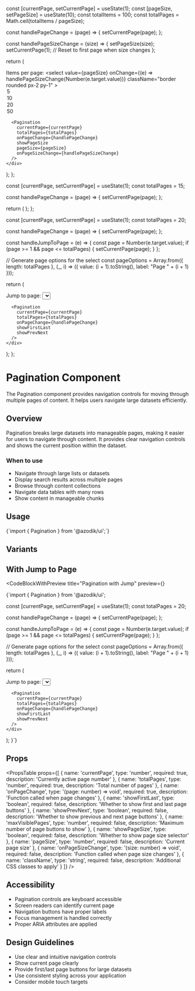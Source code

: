 
  const [currentPage, setCurrentPage] = useState(1);
  const [pageSize, setPageSize] = useState(10);
  const totalItems = 100;
  const totalPages = Math.ceil(totalItems / pageSize);

  const handlePageChange = (page) => {
    setCurrentPage(page);
  };

  const handlePageSizeChange = (size) => {
    setPageSize(size);
    setCurrentPage(1); // Reset to first page when size changes
  };

  return (
    <div className="space-y-4">
      <div className="flex items-center gap-4">
        <span>Items per page:</span>
        <select 
          value={pageSize} 
          onChange={(e) => handlePageSizeChange(Number(e.target.value))}
          className="border rounded px-2 py-1"
        >
          <option value={5}>5</option>
          <option value={10}>10</option>
          <option value={20}>20</option>
          <option value={50}>50</option>
        </select>
      </div>
      
      <Pagination
        currentPage={currentPage}
        totalPages={totalPages}
        onPageChange={handlePageChange}
        showPageSize
        pageSize={pageSize}
        onPageSizeChange={handlePageSizeChange}
      />
    </div>
  );
};

  const [currentPage, setCurrentPage] = useState(1);
  const totalPages = 15;

  const handlePageChange = (page) => {
    setCurrentPage(page);
  };

  return (
    <Pagination
      currentPage={currentPage}
      totalPages={totalPages}
      onPageChange={handlePageChange}
      className="custom-pagination"
      showFirstLast
      showPrevNext
      maxVisiblePages={5}
    />
  );
};

  const [currentPage, setCurrentPage] = useState(1);
  const totalPages = 20;

  const handlePageChange = (page) => {
    setCurrentPage(page);
  };

  const handleJumpToPage = (e) => {
    const page = Number(e.target.value);
    if (page >= 1 && page <= totalPages) {
      setCurrentPage(page);
    }
  };

  // Generate page options for the select
  const pageOptions = Array.from({ length: totalPages }, (_, i) => ({
    value: (i + 1).toString(),
    label: "Page " + (i + 1)
  }));

  return (
    <div className="space-y-4">
      <div className="flex items-center gap-2">
        <span>Jump to page:</span>
        <Select
          value={currentPage.toString()}
          onChange={handleJumpToPage}
          options={pageOptions}
          placeholder="Select page"
          className="w-32"
        />
      </div>
      
      <Pagination
        currentPage={currentPage}
        totalPages={totalPages}
        onPageChange={handlePageChange}
        showFirstLast
        showPrevNext
      />
    </div>
  );
};

# Pagination Component

The Pagination component provides navigation controls for moving through multiple pages of content. It helps users navigate large datasets efficiently.

## Overview

Pagination breaks large datasets into manageable pages, making it easier for users to navigate through content. It provides clear navigation controls and shows the current position within the dataset.

### When to use
- Navigate through large lists or datasets
- Display search results across multiple pages
- Browse through content collections
- Navigate data tables with many rows
- Show content in manageable chunks

## Usage

<CodeBlock language="tsx">
{`import { Pagination } from '@azodik/ui';`}
</CodeBlock>

## Variants

<ComponentRenderer componentName="pagination" />

## With Jump to Page

<CodeBlockWithPreview 
  title="Pagination with Jump"
  preview={<JumpPaginationExample />}
>
{`import { Pagination } from '@azodik/ui';

  const [currentPage, setCurrentPage] = useState(1);
  const totalPages = 20;

  const handlePageChange = (page) => {
    setCurrentPage(page);
  };

  const handleJumpToPage = (e) => {
    const page = Number(e.target.value);
    if (page >= 1 && page <= totalPages) {
      setCurrentPage(page);
    }
  };

  // Generate page options for the select
  const pageOptions = Array.from({ length: totalPages }, (_, i) => ({
    value: (i + 1).toString(),
    label: "Page " + (i + 1)
  }));

  return (
    <div className="space-y-4">
      <div className="flex items-center gap-2">
        <span>Jump to page:</span>
        <Select
          value={currentPage.toString()}
          onChange={handleJumpToPage}
          options={pageOptions}
          placeholder="Select page"
          className="w-32"
        />
      </div>
      
      <Pagination
        currentPage={currentPage}
        totalPages={totalPages}
        onPageChange={handlePageChange}
        showFirstLast
        showPrevNext
      />
    </div>
  );
}`}
</CodeBlockWithPreview>

## Props

<PropsTable props={[
  {
    name: 'currentPage',
    type: 'number',
    required: true,
    description: 'Currently active page number'
  },
  {
    name: 'totalPages',
    type: 'number',
    required: true,
    description: 'Total number of pages'
  },
  {
    name: 'onPageChange',
    type: '(page: number) => void',
    required: true,
    description: 'Function called when page changes'
  },
  {
    name: 'showFirstLast',
    type: 'boolean',
    required: false,
    description: 'Whether to show first and last page buttons'
  },
  {
    name: 'showPrevNext',
    type: 'boolean',
    required: false,
    description: 'Whether to show previous and next page buttons'
  },
  {
    name: 'maxVisiblePages',
    type: 'number',
    required: false,
    description: 'Maximum number of page buttons to show'
  },
  {
    name: 'showPageSize',
    type: 'boolean',
    required: false,
    description: 'Whether to show page size selector'
  },
  {
    name: 'pageSize',
    type: 'number',
    required: false,
    description: 'Current page size'
  },
  {
    name: 'onPageSizeChange',
    type: '(size: number) => void',
    required: false,
    description: 'Function called when page size changes'
  },
  {
    name: 'className',
    type: 'string',
    required: false,
    description: 'Additional CSS classes to apply'
  }
]} />

## Accessibility

- Pagination controls are keyboard accessible
- Screen readers can identify current page
- Navigation buttons have proper labels
- Focus management is handled correctly
- Proper ARIA attributes are applied

## Design Guidelines

- Use clear and intuitive navigation controls
- Show current page clearly
- Provide first/last page buttons for large datasets
- Use consistent styling across your application
- Consider mobile touch targets

